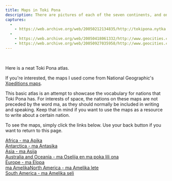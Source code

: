 ```yaml
---
title: Maps in Toki Pona
description: There are pictures of each of the seven continents, and on each one of them is written the Toki Ponized version of the names of the countries within that continent. 
captures:
  -
    - https://web.archive.org/web/20050212134835/http://tokipona.nytka.org:80/learn/atlas.html
  -
    - https://web.archive.org/web/20050418061332/http://www.geocities.com:80/tokipona/learn/atlas.html
    - https://web.archive.org/web/20050927035958/http://www.geocities.com:80/tokipona/learn/atlas.html
---
```


<Change till={1}><img /></Change>
<Change from={1}><img /></Change>

<Change till={1}>
Here is a neat Toki Pona atlas.

If you're interested, the maps I used come from National Geographic's [Xpeditions maps](https://web.archive.org/web/20050212134835/http://www.nationalgeographic.com/xpeditions/atlas/).
</Change>

<Change from={1}>
This basic atlas is an attempt to showcase the vocabulary for nations that Toki Pona has. For interests of space, the nations on these maps are not preceded by the word ma, as they should normally be included in writing and speaking. Keep that in mind if you want to use the maps as a resource to write about a certain nation.

To see the maps, simply click the links below. Use your back button if you want to return to this page.
</Change>


[<Change from={1}>Africa - </Change> ma Apika]()  
[<Change from={1}>Antarctica - </Change> ma Antasika]()  
[<Change from={1}>Asia - </Change> ma Asija]()  
[<Change from={1}>Australia and Oceania - </Change> ma Oselija <Change from={1}>en ma poka lili ona</Change>]()  
[<Change from={1}>Europe - </Change> ma Elopa]()  
<Change till={1}>[ma Amelika]()</Change><Change from={1}>[North America - ma Amelika lete]()</Change>  
<Change from={1}>[South America - ma Amelika seli]()</Change>